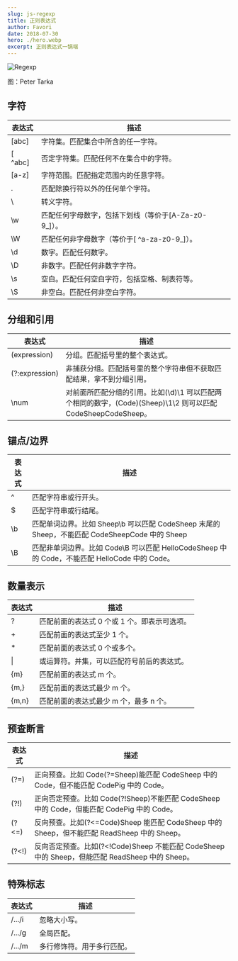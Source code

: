 ```yaml
---
slug: js-regexp
title: 正则表达式
author: Favori
date: 2018-07-30
hero: ./hero.webp
excerpt: 正则表达式一锅端
---
```


![Regexp](./hero.webp)



<div className={"img-desc"}>图：Peter Tarka</div>


## 字符

| 表达式  | 描述                                                 |
| ------- | ---------------------------------------------------- |
| [abc]   | 字符集。匹配集合中所含的任一字符。                   |
| [ ^abc] | 否定字符集。匹配任何不在集合中的字符。               |
| [a-z]   | 字符范围。匹配指定范围内的任意字符。                 |
| .       | 匹配除换行符以外的任何单个字符。                     |
| \\      | 转义字符。                                           |
| \w      | 匹配任何字母数字，包括下划线（等价于[A-Za-z0-9_]）。 |
| \W      | 匹配任何非字母数字（等价于[ ^a-za-z0-9_]）。         |
| \d      | 数字。匹配任何数字。                                 |
| \D      | 非数字。匹配任何非数字字符。                         |
| \s      | 空白。匹配任何空白字符，包括空格、制表符等。         |
| \S      | 非空白。匹配任何非空白字符。                         |

## 分组和引用

| 表达式         | 描述                                                                                                         |
| -------------- | ------------------------------------------------------------------------------------------------------------ |
| (expression)   | 分组。匹配括号里的整个表达式。                                                                               |
| (?:expression) | 非捕获分组。匹配括号里的整个字符串但不获取匹配结果，拿不到分组引用。                                         |
| \num           | 对前面所匹配分组的引用。比如(\d)\1 可以匹配两个相同的数字，(Code)(Sheep)\1\2 则可以匹配 CodeSheepCodeSheep。 |

## 锚点/边界

| 表达式 | 描述                                                                                          |
| ------ | --------------------------------------------------------------------------------------------- |
| ^      | 匹配字符串或行开头。                                                                          |
| $      | 匹配字符串或行结尾。                                                                          |
| \b     | 匹配单词边界。比如 Sheep\b 可以匹配 CodeSheep 末尾的 Sheep，不能匹配 CodeSheepCode 中的 Sheep |
| \B     | 匹配非单词边界。比如 Code\B 可以匹配 HelloCodeSheep 中的 Code，不能匹配 HelloCode 中的 Code。 |

## 数量表示

| 表达式 | 描述                                         |
| ------ | -------------------------------------------- |
| ?      | 匹配前面的表达式 0 个或 1 个。即表示可选项。 |
| +      | 匹配前面的表达式至少 1 个。                  |
| \*     | 匹配前面的表达式 0 个或多个。                |
| \|     | 或运算符。并集，可以匹配符号前后的表达式。   |
| \{m\}    | 匹配前面的表达式 m 个。                      |
| \{m,\}   | 匹配前面的表达式最少 m 个。                  |
| \{m,n\}  | 匹配前面的表达式最少 m 个，最多 n 个。       |

## 预查断言

| 表达式 | 描述                                                                                            |
| ------ | ----------------------------------------------------------------------------------------------- |
| (?=)   | 正向预查。比如 Code(?=Sheep)能匹配 CodeSheep 中的 Code，但不能匹配 CodePig 中的 Code。          |
| (?!)   | 正向否定预查。比如 Code(?!Sheep)不能匹配 CodeSheep 中的 Code，但能匹配 CodePig 中的 Code。      |
| (?\<=)  | 反向预查。比如(?\<=Code)Sheep 能匹配 CodeSheep 中的 Sheep，但不能匹配 ReadSheep 中的 Sheep。     |
| (?\<!)  | 反向否定预查。比如(?\<\!Code)Sheep 不能匹配 CodeSheep 中的 Sheep，但能匹配 ReadSheep 中的 Sheep。 |

## 特殊标志

| 表达式 | 描述                       |
| ------ | -------------------------- |
| /.../i | 忽略大小写。               |
| /.../g | 全局匹配。                 |
| /.../m | 多行修饰符。用于多行匹配。 |
